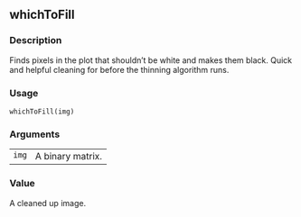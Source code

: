 
## whichToFill {.unnumbered}


### Description

Finds pixels in the plot that shouldn't be white and makes them black. 
Quick and helpful cleaning for before the thinning algorithm runs.



### Usage

<pre><code class='language-R'>whichToFill(img)
</code></pre>


### Arguments

<table>
<tr><td style = "white-space: nowrap; font-family: monospace; vertical-align: top"><code id="img">img</code></td>
<td>
A binary matrix.
</td></tr>
</table>


### Value

A cleaned up image.


